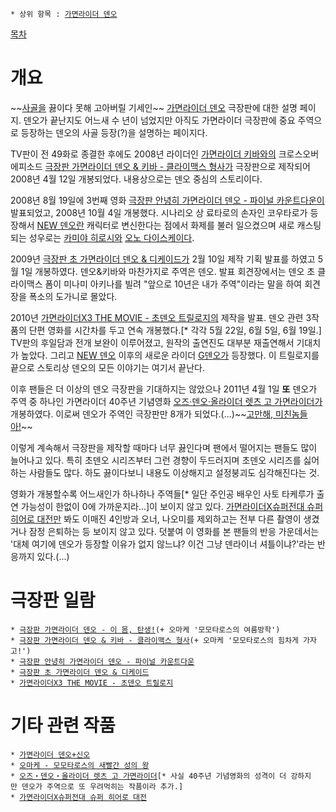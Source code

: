  * 상위 항목 : [[가면라이더 덴오]]

[[목차]]
= 개요 =
~~[[사골]]을 끓이다 못해 고아버릴 기세인~~ [[가면라이더 덴오]] 극장판에 대한 설명 페이지. 덴오가 끝난지도 어느새 수 년이 넘었지만 아직도 가면라이더 극장판에 중요 주역으로 등장하는 덴오의 사골 등장(?)을 설명하는 페이지다.

TV판이 전 49화로 종결한 후에도 2008년 라이더인 [[가면라이더 키바]]와의 크로스오버 에피소드 [[극장판 가면라이더 덴오 & 키바 - 클라이맥스 형사]]가 극장판으로 제작되어 2008년 4월 12일 개봉되었다. 내용상으로는 덴오 중심의 스토리이다.

2008년 8월 19일에 3번째 영화 [[극장판 안녕히 가면라이더 덴오 - 파이널 카운트다운]]이 발표되었고, 2008년 10월 4일 개봉했다. 시나리오 상 료타로의 손자인 코우타로가 등장해서 [[NEW 덴오]]란 캐릭터로 변신한다는 점에서 화제를 불러 일으켰으며 새로 캐스팅되는 성우로는 [[카미야 히로시]]와 [[오노 다이스케]]이다.

2009년 [[극장판 초 가면라이더 덴오 & 디케이드]]가 2월 10일 제작 기획 발표를 하였고 5월 1일 개봉하였다. 덴오&키바와 마찬가지로 주역은 덴오. 발표 회견장에서는 덴오 초 클라이맥스 폼이 미나미 아키나를 빌려 "앞으로 10년은 내가 주역"이라는 말을 하여 회견장을 폭소의 도가니로 몰았다.

2010년 [[가면라이더X3 THE MOVIE - 초덴오 트릴로지]]의 제작을 발표. 덴오 관련 3작품의 단편 영화를 시간차를 두고 연속 개봉했다.[* 각각 5월 22일, 6월 5일, 6월 19일.] TV판의 후일담과 전개 보완이 이루어졌고, 원작의 출연진도 대부분 재출연해서 기대치가 높았다. 그리고 [[NEW 덴오]] 이후의 새로운 라이더 [[G덴오]]가 등장했다. 이 트릴로지를 끝으로 스토리상 덴오의 모든 이야기는 여기서 끝난다.

이후 팬들은 더 이상의 덴오 극장판을 기대하지는 않았으나 2011년 4월 1일 '''또''' 덴오가 주역 중 하나인 가면라이더 40주년 기념영화 [[오즈·덴오·올라이더 렛츠 고 가면라이더]]가 개봉하였다. 이로써 덴오가 주역인 극장판만 8개가 되었다.(...)~~[[고만해, 미친놈들아!]]~~

이렇게 계속해서 극장판을 제작할 때마다 너무 끓인다며 팬에서 떨어지는 팬들도 많이 늘어나고 있다. 특히 초덴오 시리즈부터 그런 경향이 두드러지며 초덴오 시리즈를 싫어하는 사람들도 많다. 하도 끓이다보니 내용도 이상해지고 설정붕괴도 심각해진다는 것.

영화가 개봉할수록 어느새인가 하나하나 주역들[* 일단 주인공 배우인 사토 타케루가 출연 가능성이 한없이 0에 가까운지라...]이 보이지 않고 있다. [[가면라이더X슈퍼전대 슈퍼 히어로 대전]]만 봐도 이매진 4인방과 오너, 나오미를 제외하고는 전부 다른 촬영이 생겼거나 잠정 은퇴하는 등 보이지 않고 있다. 덧붙여 이 영화를 본 팬들의 반응 가운데서는 '대체 여기에 덴오가 등장할 이유가 없지 않느냐? 이건 그냥 덴라이너 셔틀이냐?'라는 반응까지 있다.(...)

= 극장판 일람 =
 * [[극장판 가면라이더 덴오 - 이 몸, 탄생!]](+ 오마케 '모모타로스의 여름방학')
 * [[극장판 가면라이더 덴오 & 키바 - 클라이맥스 형사]](+ 오마케 '모모타로스의 힘차게 가자고!')
 * [[극장판 안녕히 가면라이더 덴오 - 파이널 카운트다운]]
 * [[극장판 초 가면라이더 덴오 & 디케이드]]
 * [[가면라이더X3 THE MOVIE - 초덴오 트릴로지]]

= 기타 관련 작품 =
 * [[가면라이더 덴오+신오]]
 * [[극장판 가면라이더 키바 - 마계성의 왕#s-3|오마케 - 모모타로스의 새빨간 성의 왕]]
 * [[오즈・덴오・올라이더 렛츠 고 가면라이더]][* 사실 40주년 기념영화의 성격이 더 강하지만 덴오가 주역으로 또 우려먹히는 작품이라 추가.]
 * [[가면라이더X슈퍼전대 슈퍼 히어로 대전]]
